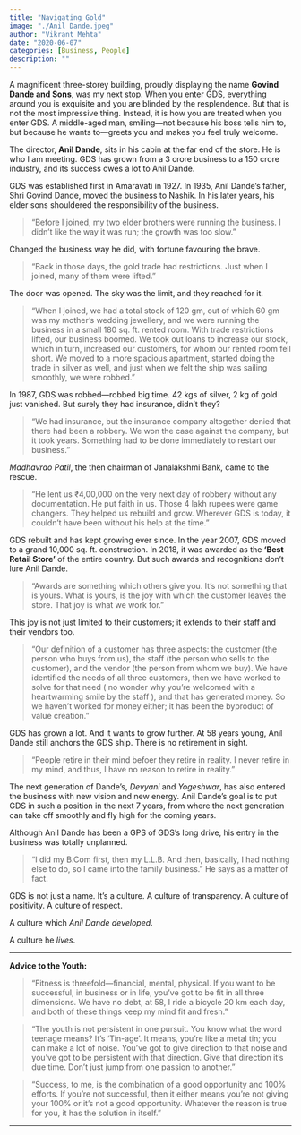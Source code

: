 ```yaml
---
title: "Navigating Gold"
image: "./Anil Dande.jpeg"
author: "Vikrant Mehta"
date: "2020-06-07"
categories: [Business, People]
description: ""
---
```


A magnificent three-storey building, proudly displaying the name **Govind Dande and Sons**, was my next stop. When you enter GDS, everything around you is exquisite and you are blinded by the resplendence. But that is not the most impressive thing. Instead, it is how you are treated when you enter GDS. A middle-aged man, smiling—not because his boss tells him to, but because he wants to—greets you and makes you feel truly welcome.

The director, **Anil Dande**, sits in his cabin at the far end of the store. He is who I am meeting. GDS has grown from a 3 crore business to a 150 crore industry, and its success owes a lot to Anil Dande.

GDS was established first in Amaravati in 1927. In 1935, Anil Dande’s father, Shri Govind Dande, moved the business to Nashik. In his later years, his elder sons shouldered the responsibility of the business.

> "Before I joined, my two elder brothers were running the business. I didn’t like the way it was run; the growth was too slow."

Changed the business way he did, with fortune favouring the brave.

> "Back in those days, the gold trade had restrictions. Just when I joined, many of them were lifted."

The door was opened. The sky was the limit, and they reached for it.

> "When I joined, we had a total stock of 120 gm, out of which 60 gm was my mother’s wedding jewellery, and we were running the business in a small 180 sq. ft. rented room. With trade restrictions lifted, our business boomed. We took out loans to increase our stock, which in turn, increased our customers, for whom our rented room fell short. We moved to a more spacious apartment, started doing the trade in silver as well, and just when we felt the ship was sailing smoothly, we were robbed."

In 1987, GDS was robbed—robbed big time. 42 kgs of silver, 2 kg of gold just vanished. But surely they had insurance, didn’t they?

> "We had insurance, but the insurance company altogether denied that there had been a robbery. We won the case against the company, but it took years. Something had to be done immediately to restart our business."

*Madhavrao Patil*, the then chairman of Janalakshmi Bank, came to the rescue.

> "He lent us ₹4,00,000 on the very next day of robbery without any documentation. He put faith in us. Those 4 lakh rupees were game changers. They helped us rebuild and grow. Wherever GDS is today, it couldn’t have been without his help at the time."

GDS rebuilt and has kept growing ever since. In the year 2007, GDS moved to a grand 10,000 sq. ft. construction. In 2018, it was awarded as the **‘Best Retail Store’** of the entire country. But such awards and recognitions don’t lure Anil Dande.

> "Awards are something which others give you. It’s not something that is yours. What is yours, is the joy with which the customer leaves the store. That joy is what we work for."

This joy is not just limited to their customers; it extends to their staff and their vendors too.

> "Our definition of a customer has three aspects: the customer (the person who buys from us), the staff (the person who sells to the customer), and the vendor (the person from whom we buy). We have identified the needs of all three customers, then we have worked to solve for that need ( no wonder why you're welcomed with a heartwarming smile by the staff ), and that has generated money. So we haven’t worked for money either; it has been the byproduct of value creation."

GDS has grown a lot. And it wants to grow further. At 58 years young, Anil Dande still anchors the GDS ship. There is no retirement in sight.

> "People retire in their mind befoer they retire in reality. I never retire in my mind, and thus, I have no reason to retire in reality."

The next generation of Dande's, *Devyani* and *Yogeshwar*, has also entered the business with new vision and new energy. Anil Dande’s goal is to put GDS in such a position in the next 7 years, from where the next generation can take off smoothly and fly high for the coming years.

Although Anil Dande has been a GPS of GDS’s long drive, his entry in the business was totally unplanned.

> "I did my B.Com first, then my L.L.B. And then, basically, I had nothing else to do, so I came into the family business." He says as a matter of fact.

GDS is not just a name. It’s a culture. A culture of transparency. A culture of positivity. A culture of respect.

A culture which *Anil Dande developed*.

A culture he *lives*.

---

**Advice to the Youth:**

> "Fitness is threefold—financial, mental, physical. If you want to be successful, in business or in life, you’ve got to be fit in all three dimensions. We have no debt, at 58, I ride a bicycle 20 km each day, and both of these things keep my mind fit and fresh."

> "The youth is not persistent in one pursuit. You know what the word teenage means? It’s ‘Tin-age’. It means, you’re like a metal tin; you can make a lot of noise. You’ve got to give direction to that noise and you’ve got to be persistent with that direction. Give that direction it’s due time. Don’t just jump from one passion to another."

> "Success, to me, is the combination of a good opportunity and 100% efforts. If you’re not successful, then it either means you’re not giving your 100% or it’s not a good opportunity. Whatever the reason is true for you, it has the solution in itself."

---